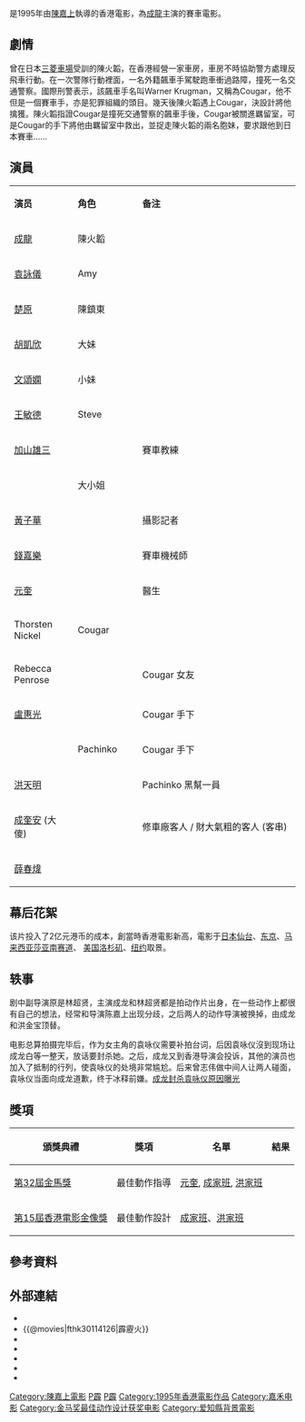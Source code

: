 {{Redirect2|霹靂火 (電影)|同名的其它解釋|霹靂火 (消歧義)}}
{{电影信息框
| color = #E6E6FA
| name = 霹靂火
| original_name = ''{{lang|en|Thunderbolt}}''
| image = Thunderbolt 1995 movie.jpg
| image_size = 
| caption = 
| director = [[陳嘉上|陳嘉上]]
| producer = [[蔡瀾|蔡瀾]]
| producer_2 = 陳希文、羅秀慧
| writer = 陳嘉上<br />陳慶嘉<br />郭偉鐘
| narrator = 
| starring = [[成龍|成龍]]<br />[[袁詠儀|袁詠儀]]<br />[[楚原|楚原]]<br />[[王敏德|王敏德]]
| music = [[梁邦彥|梁邦彥]]
| cinematography = 林國華<br />劉鴻泉<br />黃永恆<br />關志勤<br />陳廣鴻<br />鄭兆強
| editing = 張耀宗<br />張嘉輝<br />吳宏雄<br />陳祺合
| studio = [[嘉禾|嘉禾]]
| distributor = [[橙天嘉禾|嘉禾有限公司]]
| released = {{HKG-1959}}：{{film date|1995|8|5}}{{TWN}}：{{start date|1995|8|12}}<br>{{KOR}}：{{start date|1995|9|8}}<br>{{JPN}}：{{start date|1996|3|2}}<br>{{PHI}}：{{start date|1996|12|4}}<br>{{ICE}}：{{start date|1999|2|19}}<br>{{SPA}}：{{start date|2000|7|7}}<ref>{{cite web|url=https://www.imdb.com/title/tt0114126/releaseinfo?ref_=tt_dt_rdat|language=en|title=Thunderbolt (1995) Release Info|publisher=[[IMDb|IMDb]]|date=|accessdate=2021-06-23|archive-date=2022-03-08|archive-url=https://web.archive.org/web/20220308022929/https://www.imdb.com/title/tt0114126/releaseinfo?ref_=tt_dt_rdat|dead-url=no}}</ref>
| runtime = 111分鐘
| country = {{英屬香港電影}}
| language = [[粵語|粵語]]、[[英語|英語]]、[[日語|日語]]
| budget = 2亿港币<ref name="pqs " >{{zh-cn}}{{cite web |url=http://movie.mtime.com/18087/ |title=霹雳火 |accessdate=2010年 |work= |publisher=时光网 |archive-url=https://web.archive.org/web/20120314194801/http://movie.mtime.com/18087 |archive-date=2012-03-14 |dead-url=yes }}</ref>
| gross = [[HK$|HK$]] 45,647,210.00<ref>{{cite web |url=http://www.boxofficecn.com/hkboxoffice1995 |title=1995 香港票房 |publisher=中國電影票房榜|access-date=2021-06-23 |archive-date=2020-11-15|archive-url=https://web.archive.org/web/20201115143841/http://www.boxofficecn.com/hkboxoffice1995 |dead-url=yes }}</ref>
| preceded_by = 
| followed_by = 
| rate = {{HKG-1959}} II
| website = 
| amg_id = 1:136362
| imdb_id = tt0089177
}}

{{engname|《霹靂火》|''Thunderbolt''}}是1995年由[[陳嘉上|陳嘉上]]執導的香港電影，為[[成龍|成龍]]主演的賽車電影。

== 劇情 ==
曾在日本[[三菱汽車|三菱車場]]受訓的陳火韜，在香港經營一家車房，車房不時協助警方處理反飛車行動。在一次警隊行動裡面，一名外籍飆車手駕駛跑車衝過路障，撞死一名交通警察。國際刑警表示，該飆車手名叫Warner Krugman，又稱為Cougar，他不但是一個賽車手，亦是犯罪組織的頭目。幾天後陳火韜遇上Cougar，決設計將他擒獲。陳火韜指證Cougar是撞死交通警察的飆車手後，Cougar被關進羈留室，可是Cougar的手下將他由羈留室中救出，並捉走陳火韜的兩名胞妹，要求跟他到日本賽車......

== 演員 ==
{|class="wikitable " width="70%"
|- style="background:cornflowerblue; color:white" align=center
|style="width:15%"|'''演员'''||style="width:15%"|'''角色'''||style="width:40%"|'''备注'''
|-
| [[成龍|成龍]] || 陳火韜 || 
|-
| [[袁詠儀|袁詠儀]] || Amy || 
|-
| [[楚原|楚原]] || 陳鎮東 || 
|- 
| [[胡凱欣|胡凱欣]] || 大妹 || 
|-
| [[文頌嫻|文頌嫻]] || 小妹 || 
|-
| [[王敏德|王敏德]] || Steve || 
|- 
| [[加山雄三|加山雄三]] || || 賽車教練
|-
| {{link-jp|江黑真理衣|江黒真理衣}} || 大小姐 || 
|-
|[[黃子華|黃子華]] || || 攝影記者
|-
| [[錢嘉樂|錢嘉樂]] || || 賽車機械師
|-
| [[元奎|元奎]] || || 醫生
|-
| Thorsten Nickel || Cougar || 
|-
| Rebecca Penrose || || Cougar 女友
|-
| [[盧惠光|盧惠光]] || || Cougar 手下
|-
| {{link-jp|澤田謙也}} || Pachinko || Cougar 手下
|-
| [[洪天明|洪天明]] || || Pachinko 黑幫一員
|-
| [[成奎安|成奎安]] (大傻) || || 修車廠客人 / 財大氣粗的客人 (客串)
|-
| [[薛春煒|薛春煒]]||||
|}

== 幕后花絮 ==
该片投入了2亿元港币的成本，創當時香港電影新高，電影于[[日本|日本]][[仙台|仙台]]、[[东京|东京]]、[[马来西亚|马来西亚]][[莎亚南赛道|莎亚南赛道]]、 [[美国|美国]][[洛杉矶|洛杉矶]]、[[纽约|纽约]]取景。

== 轶事 ==
剧中副导演原是林超贤，主演成龙和林超贤都是拍动作片出身，在一些动作上都很有自己的想法，经常和导演陈嘉上出现分歧，之后两人的动作导演被换掉，由成龙和洪金宝顶替。

电影总算拍摄完毕后，作为女主角的袁咏仪需要补拍台词，后因袁咏仪沒到现场让成龙白等一整天，放话要封杀她。之后，成龙又到香港导演会投诉，其他的演员也加入了抵制的行列，使袁咏仪的处境非常尴尬。后来曾志伟做中间人让两人碰面，袁咏仪当面向成龙道歉，终于冰释前嫌。[http://www.chinapress.com.my/20190128/成龙封杀袁咏仪原因曝光/ 成龙封杀袁咏仪原因曝光] {{Wayback|url=http://www.chinapress.com.my/20190128/%E6%88%90%E9%BE%99%E5%B0%81%E6%9D%80%E8%A2%81%E5%92%8F%E4%BB%AA%E5%8E%9F%E5%9B%A0%E6%9B%9D%E5%85%89/ |date=20191212054028 }}

== 獎項 ==
{|class="wikitable" 
!頒獎典禮!!獎項!!名單!!結果
|-
|[[第32屆金馬獎|第32屆金馬獎]]|| 最佳動作指導||[[元奎|元奎]], [[成家班|成家班]], [[洪家班|洪家班]]||{{won}}
|-
|[[第15屆香港電影金像獎|第15屆香港電影金像獎]]||最佳動作設計||[[成家班|成家班]]、[[洪家班|洪家班]]||{{nom}}
|}

== 參考資料 ==
{{reflist}}

== 外部連結 ==
*{{hkmdb title|8056|霹靂火}}
*{{@movies|fthk30114126|霹靂火}}
*{{douban|title=霹靂火}}
*{{Mtime|18087|霹靂火}}
*{{Amg movie|136362|霹靂火}}
*{{rotten-tomatoes|thunderbolt-2006|霹靂火}}
*{{imdb title|0114126|霹靂火}}

{{陳嘉上}}
{{成龙}}
[[Category:陳嘉上電影|Category:陳嘉上電影]]
[[Category:賽車電影|P霹]]
[[Category:香港喜劇動作片|P霹]]
[[Category:1995年香港電影作品|Category:1995年香港電影作品]]
[[Category:嘉禾电影|Category:嘉禾电影]]
[[Category:金马奖最佳动作设计获奖电影|Category:金马奖最佳动作设计获奖电影]]
[[Category:爱知縣背景電影|Category:爱知縣背景電影]]